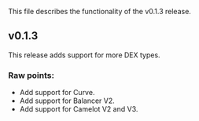 This file describes the functionality of the v0.1.3 release.

## v0.1.3


This release adds support for more DEX types.

### Raw points:

- Add support for Curve.
- Add support for Balancer V2.
- Add support for Camelot V2 and V3.